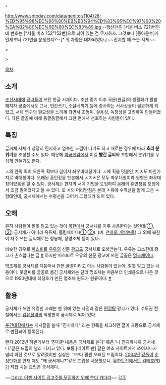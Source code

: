  * {{{#!html
<span style="font-family:궁서체"><span style="font-size:13pt"><span style="font-weight=bold">이 문서는 <a href='/r1/wiki.php/리그베다 위키' title="리그베다 위키">리그베다 위키</a>의 <a href='/r1/wiki.php/불문율' title="불문율">암묵의 룰</a>에 따라 궁서체로 작성되었다.
}}}

http://www.sptoday.com/data/geditor/1104/28-%ED%95%98%EC%96%80%EB%B0%94%ED%83%95%EC%97%90%20%EA%B2%80%EC%9D%80%EC%83%89.jpg
--행선판은 [서울 버스 721]번인데 번호는 ["서울 버스 152"152번]으로 되어 있는 건 무시하자. 그것보다 [동아운수]가 언제부터 721번을 운행했지?--[* 위 차량은 대차되었다.]
~~진지할 때 쓰는 서체~~

>{{{#!html 
<span style="font-family:궁서체"><span style="font-size:13pt"><span style="font-weight=bold">나 지금 진지하다. 진지하니까 궁서체로 쓴다.}}}  

>{{{#!html 
<span style="font-family:궁서체"><span style="font-size:12pt"><span style="font-weight=bold"><s>리그베다 위키에서 <a href='/r1/wiki.php/광고' title="광고">광고</a>주를 모집합니다.</s>}}}  

[[목차]]
== 소개 ==
{{{#!html
<span style="font-family:궁서체">궁서체 혹은 궁체는 <a href='/r1/wiki.php/한글' title="한글"></a> <a href='/r1/wiki.php/글꼴' title="글꼴"></a>의 한 종류이며 '궁중 서체'의 줄임말이다.
}}}

[[조선시대]]에 [[궁녀]]들이 쓰던 한글 서체이다. 조선 중기 이후 국문(한글)의 생활화가 활발해지자 궁중에서도 교서, 언간쓰기, 소설베끼기 등에 종사하는 서사상궁이 필요하게 되었고, 서체 연구의 필요성을 느끼게 되면서 조형미, 실용성, 독창성을 고려하여 만들어졌다. 다른 글꼴에 비해 둥글둥글해서 그런 면에서 선호하는 사람들이 있다.
== 특징 ==
글씨체 자체가 상당히 진지하고 엄숙한 느낌이 나기도 하고 때로는 경우에 따라 '''호러 분위기'''를 조성할 수도 있다. 때문에 [[미궁게임]]에서 이걸 '''빨간 글씨'''와 조합해서 분위기를 무섭게 만들기도 한다.

ㅅ의 왼쪽 획이 오른쪽 획보다 길어서 좌우비대칭이다. ㅅ에 획을 덧붙인 ㅈ,ㅊ도 마찬가지로 비대칭이다. 오래된 훈민정음 판본에서 ㅅㅈㅊ은 모두 좌우대칭이라 원형은 좌우대칭이었음을 알 수 있다. 궁서체는 한자의 서예 기법을 도입하여 본래의 훈민정음 모양에서 조금 멀어졌다고 볼 수 있다. 또 ㅊ의 머리받침은 본래 ㅈ위에 수직선을 짧게 그은 ㅗ형태인데, 궁서체에서는 수평선을 그어서 二형태가 되어 있다.
== 오해 ==
흔히 사람들이 잘못 알고 있는 것이 [[북한]]에서 궁서체를 자주 사용한다는 것인데([http://gall.dcinside.com/list.php?id=baseball_new&no=766048&page=1&bbs= ①], [http://clien.career.co.kr/cs2/bbs/board.php?bo_table=park&wr_id=3915369 ②]) 궁서체가 아니라 옥류체, 흘림체이다([http://blog.paran.com/blog/detail/postBoard.kth?pmcId=icarusnhermes&blogDataId=3579791&hrefMark= ①] [http://bemil.chosun.com/nbrd/bbs/view.html?b_bbs_id=10036&num=1804 ②]). (예: [[천하의 개쌍놈들]]) 그 외에 북한이 자주 쓰는 글씨체로는 청봉체, 장명조체 등이 있다.

비슷한 경우로 [[파스퇴르]] [[우유]]의 신문 [[광고]]도 궁서체로 오해받는다. 우유는 고소한데 광고가 촌스럽다는 글 [http://www.kyotime.com/46?category=0 #] 하지만 파스퇴르 우유의 신문 광고에 쓰인 글꼴은 [[명조체]]이다. 

명조체를 궁서체를 다듬어서 만든 글꼴이라고 아는 사람들이 있는데, 잘못 알고 있는 내용이다. 붓글씨를 글꼴로 옮긴 궁서체와는 달리 명조체는 처음부터 인쇄용으로 나온 것으로 1950년대에 최정호가 만든 명조체 원도가 원류이다. [http://365_day.blog.me/90089686297 #]
== 활용 ==
궁서체가 쓰인 유명한 사례는 맨 위에 있는 사진과 같은 [[편강탕]] 광고가 있다. 수도권 전철에서는 [[김유정역]]의 역명판이 궁서체로 되어 있다.

[[웃긴대학]]에서는 게시글을 쓸때 "진지하다" 라는 항목을 체크하면 글이 자동으로 궁서체로 변환되어 등록된다.

왠지 2012년 하반기부터 '진지한 내용은 궁서체로 쓴다' 혹은 '나 진지하니까 궁서체다.'같은 드립이 널리 퍼지고 있다. 보통 [네이트 판] 같은 여초 사이트에서 쓰여지다가 널리 퍼진 것으로 알려졌지만 실상은 그보다 훨씬 오래된 드립이다. [[2004년]] [[강풀]]이 [[순정만화]]를 연재 때도 "왜 궁서체니?"같은 드립을 사용했으니. [[무한도전]]에서도 [[김태호]]PD가 직접 치는 드립은 궁서체다.

~~[[힘내라! 서브컬쳐!|그리고 이젠 사이트 광고주를 모집하기 위해 쓴다 카더라]]~~
[[각주]]
